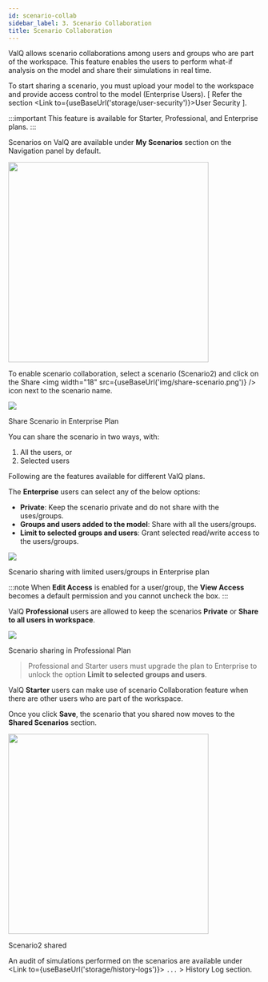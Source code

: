 ```yaml
---
id: scenario-collab
sidebar_label: 3. Scenario Collaboration
title: Scenario Collaboration
---
```



ValQ allows scenario collaborations among users and groups who are  part of the workspace. 
This feature enables the users to perform what-if analysis 
on the model and share their simulations in real time.

To start sharing a scenario, you must upload your model to the workspace and provide access control to the model (Enterprise Users). [ Refer the section <Link to={useBaseUrl('storage/user-security')}>User Security</Link> ].

:::important
This feature is available for Starter, Professional, and Enterprise plans.
:::

Scenarios on ValQ are available under **My Scenarios** section on the Navigation panel by default.
<div style={{ textAlign: "center" }}>
    <Zoom>
        <img 
        width="400"
        src={useBaseUrl('/doc-images/storage/private-scenario2.png')}
        />
    </Zoom>
</div>

To enable scenario collaboration, select a scenario (Scenario2) and click on the Share <img width="18" src={useBaseUrl('img/share-scenario.png')} /> icon next to the scenario name.
<div class="center">
    <Zoom>
        <img 
        src={useBaseUrl('/doc-images/storage/ent-share-scenario.png')}
        />
    </Zoom>
    <p>Share Scenario in Enterprise Plan</p>
</div>

You can share the scenario in two ways, with:
1. All the users, or
1. Selected users

Following are the features available for different ValQ plans.

The **Enterprise** users can select any of the below options:
* **Private**: Keep the scenario private and do not share with the uses/groups.
* **Groups and users added to the model**: Share with all the users/groups.
* **Limit to selected groups and users**: Grant selected read/write access to the users/groups.

<div class="center">
    <Zoom>
        <img 
        src={useBaseUrl('/doc-images/storage/ent-share-limited.png')}
        />
    </Zoom>
    <p>Scenario sharing with limited users/groups in Enterprise plan</p>
</div>

:::note
When **Edit Access** is enabled for a user/group, the **View Access** becomes a default permission and you cannot uncheck the box.
:::

ValQ **Professional** users are allowed to keep the scenarios **Private** or **Share to all users in workspace**.

<div class="center">
    <Zoom>
        <img 
        src={useBaseUrl('/doc-images/storage/prof-scenario2-share.png')}
        />
    </Zoom>
    <p>Scenario sharing in Professional Plan</p>
</div>

> Professional and Starter users must upgrade the plan to Enterprise to unlock the option **Limit to selected groups and users**.

ValQ **Starter** users can make use of scenario Collaboration feature when there are other users who are part of the workspace.

Once you click **Save**, the scenario that you shared now moves to the **Shared Scenarios** section.

<div style={{ textAlign: "center" }}>
    <Zoom>
        <img 
        width="400"
        src={useBaseUrl('/doc-images/storage/scenario2-shared.png')}
        />
    </Zoom>
    <div class="center"><p>Scenario2 shared</p></div>
</div>

An audit of simulations performed on the scenarios are available under <Link to={useBaseUrl('storage/history-logs')}> `...` > History Log</Link> section.

